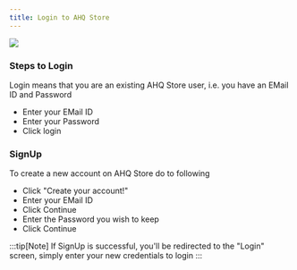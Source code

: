 ```yaml
---
title: Login to AHQ Store
---
```

<img
  src="/login.png"
/>

### Steps to Login
Login means that you are an existing AHQ Store user, i.e. you have an EMail ID and Password
- Enter your EMail ID
- Enter your Password
- Click login

### SignUp
To create a new account on AHQ Store do to following
- Click "Create your account!"
- Enter your EMail ID 
- Click Continue
- Enter the Password you wish to keep
- Click Continue

:::tip[Note]
If SignUp is successful, you'll be redirected to the "Login" screen, simply enter your new credentials to login
:::